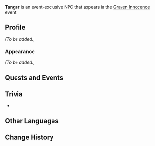 {{Character Infobox
|type             = Event NPC
|image            = NPC Tanger.png
|region           = Sumeru
|location         = Sumeru
|affiliation      = 
|title            = 

|ancestry         = <!-- Clan/family -->
|father           = 
|mother           = 
|spouse           = 
|sibling          = 
|child            = Razi
|childNote        = son
|relative         = 

|voiceEN          = 
|voiceCN          = 
|voiceJP          = 
}}
'''Tanger''' is an event-exclusive NPC that appears in the [[Graven Innocence]] event.

==Profile==
''(To be added.)''

===Appearance===
''(To be added.)''

==Quests and Events==
{{Quests and Events}}

==Trivia==
* {{Furnishing Mentions}}

==Other Languages==
{{Other Languages
|default_hidden = 1
|en      = Tanger
|zhs     = 丹吉尔
|zhs_rm  = Dānjí'ěr
|zht     = 丹吉爾
|zht_rm  = Dānjí'ěr
|ja      = タンジェ
|ja_rm   = Tanje
|ko      = 탠지어
|es      = Tánger
|fr      = Tanger
|ru      = Танжер
|th      = Tanger
|vi      = Tanger
|de      = Tanger
|id      = Tanger
|pt      = Tanger
}}

==Change History==
{{Change History|3.0}}
<!--
==References==
{{Reflist}}
-->